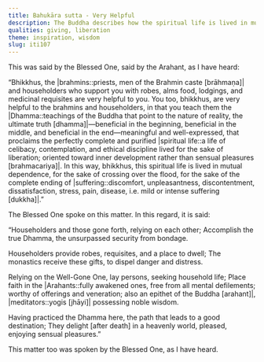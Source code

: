 ```yaml
---
title: Bahukāra sutta - Very Helpful
description: The Buddha describes how the spiritual life is lived in mutual dependence between monastics and householders for the sake of crossing over the flood and for the complete ending of suffering.
qualities: giving, liberation
theme: inspiration, wisdom
slug: iti107
---
```


This was said by the Blessed One, said by the Arahant, as I have heard:

“Bhikkhus, the |brahmins::priests, men of the Brahmin caste [brāhmaṇa]| and householders who support you with robes, alms food, lodgings, and medicinal requisites are very helpful to you. You too, bhikkhus, are very helpful to the brahmins and householders, in that you teach them the |Dhamma::teachings of the Buddha that point to the nature of reality, the ultimate truth [dhamma]|—beneficial in the beginning, beneficial in the middle, and beneficial in the end—meaningful and well-expressed, that proclaims the perfectly complete and purified |spiritual life::a life of celibacy, contemplation, and ethical discipline lived for the sake of liberation; oriented toward inner development rather than sensual pleasures [brahmacariya]|. In this way, bhikkhus, this spiritual life is lived in mutual dependence, for the sake of crossing over the flood, for the sake of the complete ending of |suffering::discomfort, unpleasantness, discontentment, dissatisfaction, stress, pain, disease, i.e. mild or intense suffering [dukkha]|.”

The Blessed One spoke on this matter. In this regard, it is said:

“Householders and those gone forth,
relying on each other;
Accomplish the true Dhamma,
the unsurpassed security from bondage.

Householders provide robes,
requisites, and a place to dwell;
The monastics receive these gifts,
to dispel danger and distress.

Relying on the Well-Gone One,
lay persons, seeking household life;
Place faith in the |Arahants::fully awakened ones, free from all mental defilements; worthy of offerings and veneration; also an epithet of the Buddha [arahant]|,
|meditators::yogis [jhāyi]| possessing noble wisdom.

Having practiced the Dhamma here,
the path that leads to a good destination;
They delight [after death] in a heavenly world,
pleased, enjoying sensual pleasures.”

This matter too was spoken by the Blessed One, as I have heard.